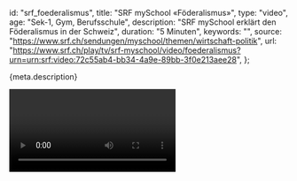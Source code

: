 
  id: "srf_foederalismus",
  title: "SRF mySchool «Föderalismus»",
  type: "video",
  age: "Sek-1, Gym, Berufsschule",
  description: "SRF mySchool erklärt den Föderalismus in der Schweiz",
  duration: "5 Minuten",
  keywords: "",
  source: "https://www.srf.ch/sendungen/myschool/themen/wirtschaft-politik",
  url:
    "https://www.srf.ch/play/tv/srf-myschool/video/foederalismus?urn=urn:srf:video:72c55ab4-bb34-4a9e-89bb-3f0e213aee28",
};

<Ref title={meta.title} source={meta.source} duration={meta.duration}>
  <p>{meta.description}</p>
  <Video url={meta.url} />
</Ref>
